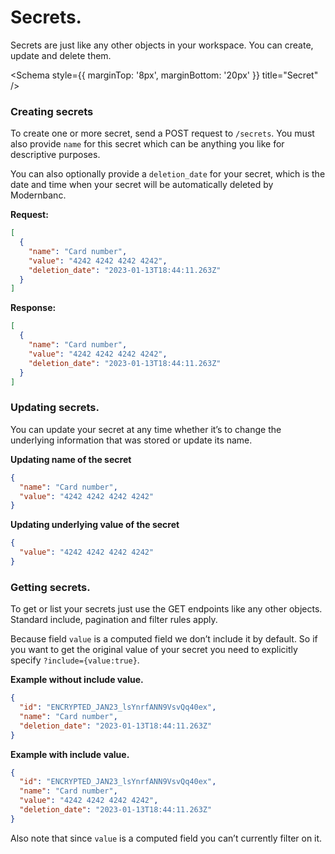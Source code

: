 
# Secrets.

Secrets are just like any other objects in your workspace. You can create, update and delete them.

<Schema style={{ marginTop: '8px', marginBottom: '20px' }} title="Secret" />

<Operation method="post" title="Create secret" path="/v1/secrets" />
<Operation method="put" title="Update secret" path="/v1/secrets/{id}" />
<Operation method="get" title="Get secret" path="/v1/secrets/{id}" />
<Operation method="get" title="List secrets" path="/v1/secrets" />
<Operation method="delete" title="Delete secret" path="/v1/secrets/{id}" />

### Creating secrets

To create one or more secret, send a POST request to `/secrets`. You must also provide `name` for this secret which can be anything you like for descriptive purposes.

You can also optionally provide a `deletion_date` for your secret, which is the date and time when your secret will be automatically deleted by Modernbanc.

**Request:**

```json
[
  {
    "name": "Card number",
    "value": "4242 4242 4242 4242",
    "deletion_date": "2023-01-13T18:44:11.263Z"
  }
]
```

**Response:**

```json
[
  {
    "name": "Card number",
    "value": "4242 4242 4242 4242",
    "deletion_date": "2023-01-13T18:44:11.263Z"
  }
]
```

### Updating secrets.

You can update your secret at any time whether it’s to change the underlying information that was stored or update its name.

**Updating name of the secret**

```json
{
  "name": "Card number",
  "value": "4242 4242 4242 4242"
}
```

**Updating underlying value of the secret**

```json
{
  "value": "4242 4242 4242 4242"
}
```

### Getting secrets.

To get or list your secrets just use the GET endpoints like any other objects. Standard include, pagination and filter rules apply.

Because field `value` is a computed field we don’t include it by default. So if you want to get the original value of your secret you need to explicitly specify `?include={value:true}`.

**Example without include value.**

```json
{
  "id": "ENCRYPTED_JAN23_lsYnrfANN9VsvQq40ex",
  "name": "Card number",
  "deletion_date": "2023-01-13T18:44:11.263Z"
}
```

**Example with include value.**

```json
{
  "id": "ENCRYPTED_JAN23_lsYnrfANN9VsvQq40ex",
  "name": "Card number",
  "value": "4242 4242 4242 4242",
  "deletion_date": "2023-01-13T18:44:11.263Z"
}
```

Also note that since `value` is a computed field you can’t currently filter on it.
